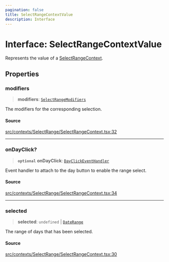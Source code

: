 ```yaml
---
pagination: false
title: SelectRangeContextValue
description: Interface
---
```


# Interface: SelectRangeContextValue

Represents the value of a [SelectRangeContext](/api/latest/variables/SelectRangeContext.mdx).

## Properties

### modifiers

> **modifiers**: [`SelectRangeModifiers`](/api/latest/type-aliases/SelectRangeModifiers.mdx)

The modifiers for the corresponding selection.

#### Source

[src/contexts/SelectRange/SelectRangeContext.tsx:32](https://github.com/gpbl/react-day-picker/blob/575f9be39/src/contexts/SelectRange/SelectRangeContext.tsx#L32)

***

### onDayClick?

> **`optional`** **onDayClick**: [`DayClickEventHandler`](/api/latest/type-aliases/DayClickEventHandler.mdx)

Event handler to attach to the day button to enable the range select.

#### Source

[src/contexts/SelectRange/SelectRangeContext.tsx:34](https://github.com/gpbl/react-day-picker/blob/575f9be39/src/contexts/SelectRange/SelectRangeContext.tsx#L34)

***

### selected

> **selected**: `undefined` \| [`DateRange`](/api/latest/type-aliases/DateRange.mdx)

The range of days that has been selected.

#### Source

[src/contexts/SelectRange/SelectRangeContext.tsx:30](https://github.com/gpbl/react-day-picker/blob/575f9be39/src/contexts/SelectRange/SelectRangeContext.tsx#L30)
